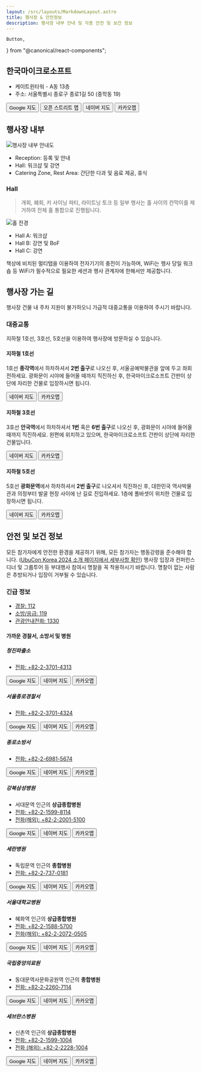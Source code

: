 ```yaml
---
layout: /src/layouts/MarkdownLayout.astro
title: 행사장 & 안전정보
description: 행사장 내부 안내 및 각종 안전 및 보건 정보
---
```

    Button,
} from "@canonical/react-components";

## 한국마이크로소프트

- 케이트윈타워 - A동 13층
- 주소: 서울특별시 종로구 종로1길 50 (중학동 19)

<Button hasIcon className="u-no-margin--right" element="a" href="https://goo.gl/maps/NdFLcUwYKZaZRhgF8">
    <i className="p-icon--external-link"></i>
    <span>Google 지도</span>
</Button>
<Button hasIcon className="u-no-margin--right" element="a" href="https://osm.org/go/55k1isqnP?node=10149108968">
    <i className="p-icon--external-link"></i>
    <span>오픈 스트리트 맵</span>
</Button>
<Button hasIcon className="u-no-margin--right" element="a" href="https://naver.me/5CzpevRF">
    <i className="p-icon--external-link"></i>
    <span>네이버 지도</span>
</Button>
<Button hasIcon className="u-no-margin--right" element="a" href="https://place.map.kakao.com/23496032">
    <i className="p-icon--external-link"></i>
    <span>카카오맵</span>
</Button>
<OpenStreetMap
    osmEmbedQuery="bbox=126.97721242904665%2C37.57368997826044%2C126.98056519031526%2C37.57561171073767&amp;layer=mapnik&amp;marker=37.57465085069809%2C126.97888880968094"/>

## 행사장 내부

![행사장 내부 안내도](/venue/inside_venue.png)

- Reception: 등록 및 안내
- Hall: 워크샵 및 강연
- Catering Zone, Rest Area: 간단한 다과 및 음료 제공, 휴식

### Hall

> 개회, 폐회, 키 사이닝 파티, 라이트닝 토크 등 일부 행사는 홀 사이의 칸막이를 제거하여 전체 홀 통합으로 진행됩니다.

![홀 전경](/venue/hall.png)

- Hall A: 워크샵
- Hall B: 강연 및 BoF
- Hall C: 강연

책상에 비치된 멀티탭을 이용하여 전자기기의 충전이 가능하며, WiFi는 행사 당일 워크숍 등 WiFi가 필수적으로 필요한 세션과 행사 관계자에 한해서만 제공합니다.

## 행사장 가는 길

행사장 건물 내 주차 지원이 불가하오니 가급적 대중교통을 이용하여 주시기 바랍니다.

### 대중교통

지하철 1호선, 3호선, 5호선을 이용하여 행사장에 방문하실 수 있습니다.

#### 지하철 1호선

1호선 **종각역**에서 하차하셔서 **2번 출구**로 나오신 후, 서울공예박물관을 앞에 두고 좌회전하세요. 광화문이 시야에 들어올 때까지 직진하신 후, 한국마이크로소프트 간판이 상단에 자리한 건물로 입장하시면 됩니다.

<Button className="u-no-margin--right" hasIcon element="a" href="https://naver.me/FS5MNxrN">
    <i className="p-icon--external-link"></i>
    <span>네이버 지도</span>
</Button>
<Button className="u-no-margin--right" hasIcon element="a" href="http://kko.to/S0VU3VN9lK">
    <i className="p-icon--external-link"></i>
    <span>카카오맵</span>
</Button>

#### 지하철 3호선

3호선 **안국역**에서 하차하셔서 **1번** 혹은 **6번 출구**로 나오신 후, 광화문이 시야에 들어올 때까지 직진하세요. 왼편에 위치하고 있으며, 한국마이크로소프트 간판이 상단에 자리한 건물입니다.

<Button className="u-no-margin--right" hasIcon element="a" href="https://naver.me/52TDPhzv">
    <i className="p-icon--external-link"></i>
    <span>네이버 지도</span>
</Button>
<Button className="u-no-margin--right" hasIcon element="a" href="http://kko.to/Ytc0aE3skx">
    <i className="p-icon--external-link"></i>
    <span>카카오맵</span>
</Button>

#### 지하철 5호선

5호선 **광화문역**에서 하차하셔서 **2번 출구**로 나오셔서 직진하신 후, 대한민국 역사박물관과 의정부터 발굴 현장 사이에 난 길로 진입하세요. 1층에 폴바셋이 위치한 건물로 입장하시면 됩니다.

<Button className="u-no-margin--right" hasIcon element="a" href="https://naver.me/xQ8Yrlme">
    <i className="p-icon--external-link"></i>
    <span>네이버 지도</span>
</Button>
<Button className="u-no-margin--right" hasIcon element="a" href="http://kko.to/szcUh799Qg">
    <i className="p-icon--external-link"></i>
    <span>카카오맵</span>
</Button>

## 안전 및 보건 정보

모든 참가자에게 안전한 환경을 제공하기 위해, 모든 참가자는 행동강령을 준수해야 합니다. ([UbuCon Korea 2024 소개 페이지에서 세부사항 확인](/ko/about)) 행사장 입장과 컨퍼런스 디너 및 그룹투어 등 부대행사 참여시 명찰을 꼭 착용하시기 바랍니다. 명찰이 없는 사람은 추방되거나 입장이 거부될 수 있습니다.

### 긴급 정보

- [경찰: 112](tel:112)
- [소방/응급: 119](tel:119)
- [관광안내전화: 1330](tel:1330)

#### 가까운 경찰서, 소방서 및 병원

##### 청진파출소

- [전화: +82-2-3701-4313](tel:+82-2-3701-4313)

<Button className="u-no-margin--right" hasIcon element="a" href="https://goo.gl/maps/1zqifTDFTNKBMmch6">
    <i className="p-icon--external-link"></i>
    <span>Google 지도</span>
</Button>
<Button className="u-no-margin--right" hasIcon element="a" href="https://naver.me/GnGIWl7D">
    <i className="p-icon--external-link"></i>
    <span>네이버 지도</span>
</Button>
<Button className="u-no-margin--right" hasIcon element="a" href="https://place.map.kakao.com/14657566">
    <i className="p-icon--external-link"></i>
    <span>카카오맵</span>
</Button>

##### 서울종로경찰서

- [전화: +82-2-3701-4324](tel:+82-2-3701-4324)

<Button className="u-no-margin--right" hasIcon element="a" href="https://goo.gl/maps/H2PedhCiyQCXLgt77">
    <i className="p-icon--external-link"></i>
    <span>Google 지도</span>
</Button>
<Button className="u-no-margin--right" hasIcon element="a" href="https://naver.me/FpXwa33l">
    <i className="p-icon--external-link"></i>
    <span>네이버 지도</span>
</Button>
<Button className="u-no-margin--right" hasIcon element="a" href="https://place.map.kakao.com/7935719">
    <i className="p-icon--external-link"></i>
    <span>카카오맵</span>
</Button>

##### 종로소방서

- [전화: +82-2-6981-5674](tel:+82-2-6981-5674)

<Button className="u-no-margin--right" hasIcon element="a" href="https://goo.gl/maps/UNXp7mCCupJKwqrNA">
    <i className="p-icon--external-link"></i>
    <span>Google 지도</span>
</Button>
<Button className="u-no-margin--right" hasIcon element="a" href="https://naver.me/Fn2miFBn">
    <i className="p-icon--external-link"></i>
    <span>네이버 지도</span>
</Button>
<Button className="u-no-margin--right" hasIcon element="a" href="https://place.map.kakao.com/23256271">
    <i className="p-icon--external-link"></i>
    <span>카카오맵</span>
</Button>

##### 강북삼성병원

- 서대문역 인근의 **상급종합병원**
- [전화: +82-2-1599-8114](tel:+82-2-1599-8114)
- [전화(해외): +82-2-2001-5100](tel:+82-2-2001-5100)

<Button className="u-no-margin--right" hasIcon element="a" href="https://goo.gl/maps/r6ogT35Y462JQfMA8">
    <i className="p-icon--external-link"></i>
    <span>Google 지도</span>
</Button>
<Button className="u-no-margin--right" hasIcon element="a" href="https://naver.me/5DH37gjX">
    <i className="p-icon--external-link"></i>
    <span>네이버 지도</span>
</Button>
<Button className="u-no-margin--right" hasIcon element="a" href="https://place.map.kakao.com/8178752">
    <i className="p-icon--external-link"></i>
    <span>카카오맵</span>
</Button>

##### 세란병원

- 독립문역 인근의 **종합병원**
- [전화: +82-2-737-0181](tel:+82-2-737-0181)

<Button className="u-no-margin--right" hasIcon element="a" href="https://goo.gl/maps/sFQHYZskq44WhCp77">
    <i className="p-icon--external-link"></i>
    <span>Google 지도</span>
</Button>
<Button className="u-no-margin--right" hasIcon element="a" href="https://naver.me/GxORR2od">
    <i className="p-icon--external-link"></i>
    <span>네이버 지도</span>
</Button>
<Button className="u-no-margin--right" hasIcon element="a" href="https://place.map.kakao.com/7947236">
    <i className="p-icon--external-link"></i>
    <span>카카오맵</span>
</Button>

##### 서울대학교병원

- 혜화역 인근의 **상급종합병원**
- [전화: +82-2-1588-5700](tel:+82-2-1588-5700)
- [전화(해외): +82-2-2072-0505](tel:+82-2-2072-0505)

<Button className="u-no-margin--right" hasIcon element="a" href="https://goo.gl/maps/ihCriSJSAQposZR28">
    <i className="p-icon--external-link"></i>
    <span>Google 지도</span>
</Button>
<Button className="u-no-margin--right" hasIcon element="a" href="https://naver.me/xKQWNyWQ">
    <i className="p-icon--external-link"></i>
    <span>네이버 지도</span>
</Button>
<Button className="u-no-margin--right" hasIcon element="a" href="https://place.map.kakao.com/13565525">
    <i className="p-icon--external-link"></i>
    <span>카카오맵</span>
</Button>

##### 국립중앙의료원

- 동대문역사문화공원역 인근의 **종합병원**
- [전화: +82-2-2260-7114](tel:+82-2-2260-7114)

<Button className="u-no-margin--right" hasIcon element="a" href="https://goo.gl/maps/NfGSCxZWRYHyaks89">
    <i className="p-icon--external-link"></i>
    <span>Google 지도</span>
</Button>
<Button className="u-no-margin--right" hasIcon element="a" href="https://naver.me/FuVEJHgh">
    <i className="p-icon--external-link"></i>
    <span>네이버 지도</span>
</Button>
<Button className="u-no-margin--right" hasIcon element="a" href="https://place.map.kakao.com/11952764">
    <i className="p-icon--external-link"></i>
    <span>카카오맵</span>
</Button>

##### 세브란스병원

- 신촌역 인근의 **상급종합병원**
- [전화: +82-2-1599-1004](tel:+82-2-1599-1004)
- [전화 (해외): +82-2-2228-1004](tel:+82-2-2228-1004)

<Button className="u-no-margin--right" hasIcon element="a" href="https://goo.gl/maps/mpSsSmv7GjSMMDCP8">
    <i className="p-icon--external-link"></i>
    <span>Google 지도</span>
</Button>
<Button className="u-no-margin--right" hasIcon element="a" href="https://naver.me/GJrFT2S7">
    <i className="p-icon--external-link"></i>
    <span>네이버 지도</span>
</Button>
<Button className="u-no-margin--right" hasIcon element="a" href="https://place.map.kakao.com/26822101">
    <i className="p-icon--external-link"></i>
    <span>카카오맵</span>
</Button>